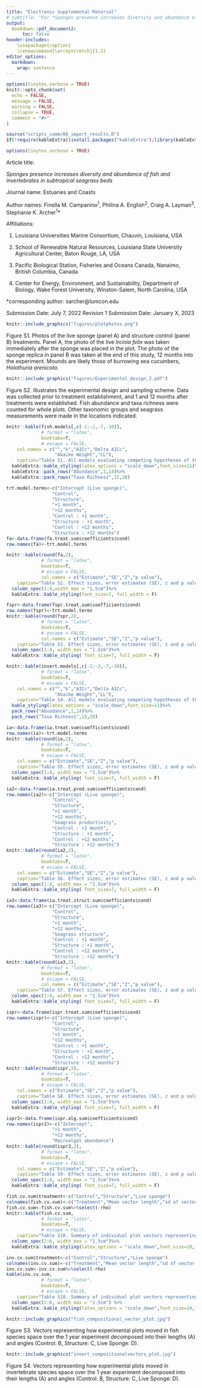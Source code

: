 ```yaml
---
title: "Electronic Supplemental Material" 
# subtitle: "For *Sponges presence increases diversity and abundance of fish and invertebrates in subtropical seagrass beds*"
output:
  bookdown::pdf_document2:
      toc: false
header-includes:
    \usepackage{caption}
    \renewcommand{\arraystretch}{1.2}
editor_options:
  markdown:
    wrap: sentence
---
```


```r
options(tinytex.verbose = TRUE)
knitr::opts_chunk$set(
  echo = FALSE,
  message = FALSE,
  warning = FALSE,
  collapse = TRUE,
  comment = "#>"
)

source("scripts_comm/08_import_results.R")
if(!require(kableExtra))install.packages("kableExtra");library(kableExtra)
```

```r
options(tinytex.verbose = TRUE)
```

Article title: 

*Sponges presence increases diversity and abundance of fish and invertebrates in subtropical seagrass beds*

Journal name: Estuaries and Coasts

Author names: Finella M. Campanino^1^, Philina A. English^2^, Craig A. Layman^3^, Stephanie K. Archer^1^*
 
Affiliations: 

1. Louisiana Universities Marine Consortium, Chauvin, Louisiana, USA

2. School of Renewable Natural Resources, Louisiana State University Agricultural Center,	Baton Rouge, LA, USA

3. Pacific Biological Station, Fisheries and Oceans Canada, Nanaimo, British Columbia, Canada

4. Center for Energy, Environment, and Sustainability, Department of Biology, Wake Forest University, Winston-Salem, North Carolina, USA
  
*corresponding author: sarcher@lumcon.edu

Submission Date: July 7, 2022
Revision 1 Submission Date: January X, 2023

\clearpage

```r
knitr::include_graphics("figures/plotphotos.png")
```

Figure S1. Photos of the live sponge (panel A) and structure control (panel B) treatments. Panel A, the photo of the live *Ircinia felix* was taken immediately after the sponge was placed in the plot. The photo of the sponge replica in panel B was taken at the end of this study, 12 months into the experiment. Mounds are likely those of burrowing sea cucumbers, *Holothuria arenicola*.

```r
knitr::include_graphics("figures/Experimental_design_2.pdf")
```

Figure S2. Illustrates the experimental design and sampling scheme. Data was collected prior to treatment establishment, and 1 and 12 months after treatments were established. Fish abundance and taxa richness were counted for whole plots. Other taxonomic groups and seagrass measurements were made in the locations indicated. 

\clearpage


\captionsetup[table]{labelformat=empty}

```r
knitr::kable(fish.models[,c(-1:-2,-7,-10)],
             # format = "latex",
             booktabs=T,
             # escape = FALSE,
    col.names = c("","k","AICc","Delta AICc",
                  "Akaike Weight","LL"),
    caption="Table S1. All models evaluating competing hypotheses of the drivers of fish abundance and taxa richness.")%>%
  kableExtra::kable_styling(latex_options = "scale_down",font_size=11)%>%
  kableExtra::pack_rows("Abundance",1,14)%>%
  kableExtra::pack_rows("Taxa Richness",15,28)
```

<!-- \clearpage -->

\captionsetup[table]{labelformat=empty}

```r
trt.model.terms<-c("Intercept (Live sponge)",
                 "Control",
                 "Structure",
                 "+1 month",
                 "+12 months",
                 "Control : +1 month",
                 "Structure : +1 month",
                 "Control : +12 months",
                 "Structure : +12 months")
fa<-data.frame(fa.treat.sum$coefficients$cond)
row.names(fa)<-trt.model.terms

knitr::kable(round(fa,2),
             # format = "latex",
             booktabs=T,
             # escape = FALSE,
             col.names = c("Estimate","SE","Z","p value"),
    caption="Table S2. Effect sizes, error estimates (SE), z and p values for fixed effects in the best fit model of fish abundance.")%>%
  column_spec(1:4,width_max = "1.5cm")%>%
  kableExtra::kable_styling(font_size=7, full_width = F)


```

\clearpage
\captionsetup[table]{labelformat=empty}

```r
fspr<-data.frame(fspr.treat.sum$coefficients$cond)
row.names(fspr)<-trt.model.terms
knitr::kable(round(fspr,2),
             # format = "latex",
             booktabs=T,
             # escape = FALSE,
             col.names = c("Estimate","SE","Z","p value"),
    caption="Table S3. Effect sizes, error estimates (SE), z and p values for fixed effects in the best fit model of fish taxa richness.")%>%
  column_spec(1:4, width_max = "1.5cm")%>%
  kableExtra::kable_styling( font_size=7, full_width = F)
```


\captionsetup[table]{labelformat=empty}


```r
knitr::kable(invert.models[,c(-1:-2,-7,-10)],
             # format = "latex",
             booktabs=T,
             # escape = FALSE,
    col.names = c("","k","AICc","Delta AICc",
                  "Akaike Weight","LL"),
    caption="Table S4. All models evaluating competing hypotheses of the drivers of invertebrate abundance and taxa richness.")%>%
  kable_styling(latex_options = "scale_down",font_size=11)%>%
  pack_rows("Abundance",1,14)%>%
  pack_rows("Taxa Richness",15,28)
```

\clearpage
\captionsetup[table]{labelformat=empty}

```r
ia<-data.frame(ia.treat.sum$coefficients$cond)
row.names(ia)<-trt.model.terms
knitr::kable(round(ia,2),
             # format = "latex",
             booktabs=T,
             # escape = FALSE,
    col.names = c("Estimate","SE","Z","p value"),
    caption="Table S5. Effect sizes, error estimates (SE), z and p values for fixed effects in the treatment-only model for invertebrate abundance.")%>%
  column_spec(1:4, width_max = "1.5cm")%>%
  kableExtra::kable_styling( font_size=7, full_width = F)
```


\captionsetup[table]{labelformat=empty}


```r
ia2<-data.frame(ia.treat.prod.sum$coefficients$cond)
row.names(ia2)<-c("Intercept (Live sponge)",
                 "Control",
                 "Structure",
                 "+1 month",
                 "+12 months",
                 "Seagrass productivity",
                 "Control : +1 month",
                 "Structure : +1 month",
                 "Control : +12 months",
                 "Structure : +12 months")
knitr::kable(round(ia2,2),
             # format = "latex",
             booktabs=T,
             # escape = FALSE,
    col.names = c("Estimate","SE","Z","p value"),
    caption="Table S6. Effect sizes, error estimates (SE), z and p values for fixed effects in the treatment + seagrass productivity model for invertebrate abundance.")%>%
  column_spec(1:4, width_max = "1.5cm")%>%
  kableExtra::kable_styling( font_size=7, full_width = F)
```


\captionsetup[table]{labelformat=empty}


```r
ia3<-data.frame(ia.treat.struct.sum$coefficients$cond)
row.names(ia3)<-c("Intercept (Live sponge)",
                 "Control",
                 "Structure",
                 "+1 month",
                 "+12 months",
                 "Seagrass structure",
                 "Control : +1 month",
                 "Structure : +1 month",
                 "Control : +12 months",
                 "Structure : +12 months")
knitr::kable(round(ia3,2),
             # format = "latex",
             booktabs=T,
             # escape = FALSE,
             col.names = c("Estimate","SE","Z","p value"),
    caption="Table S7. Effect sizes, error estimates (SE), z and p values for fixed effects in the treatment + seagrass structure model for invertebrate abundance.")%>%
  column_spec(1:4, width_max = "1.5cm")%>%
  kableExtra::kable_styling( font_size=7, full_width = F)
```

\clearpage
\captionsetup[table]{labelformat=empty}

```r
ispr<-data.frame(ispr.treat.sum$coefficients$cond)
row.names(ispr)<-c("Intercept (Live sponge)",
                 "Control",
                 "Structure",
                 "+1 month",
                 "+12 months",
                 "Control : +1 month",
                 "Structure : +1 month",
                 "Control : +12 months",
                 "Structure : +12 months")
knitr::kable(round(ispr,2),
             # format = "latex",
             booktabs=T,
             # escape = FALSE,
    col.names = c("Estimate","SE","Z","p value"),
    caption="Table S8. Effect sizes, error estimates (SE), z and p values for fixed effects in the treatment only model for invertebrate taxa richness.")%>%
  column_spec(1:4, width_max = "1.5cm")%>%
  kableExtra::kable_styling( font_size=7, full_width = F)
```

\captionsetup[table]{labelformat=empty}

```r
ispr2<-data.frame(ispr.alg.sum$coefficients$cond)
row.names(ispr2)<-c("Intercept",
                 "+1 month",
                 "+12 months",
                 "Macroalgal abundance")
knitr::kable(round(ispr2,2),
             # format = "latex",
             booktabs=T,
             # escape = FALSE,
    col.names = c("Estimate","SE","Z","p value"),
    caption="Table S9. Effect sizes, error estimates (SE), z and p values for fixed effects in the macroalgal abundance model for invertebrate taxa richness.")%>%
  column_spec(1:4, width_max = "1.5cm")%>%
  kableExtra::kable_styling( font_size=7, full_width = F)
```

\captionsetup[table]{labelformat=empty}

```r
fish.cv.sum$treatment<-c("Control","Structure","Live sponge")
colnames(fish.cv.sum)<-c("Treatment","Mean vector length","sd of vector length","Vectors longer than 0","Mean vector angle","rho","sd of vector angle")
fish.cv.sum<-fish.cv.sum%>%select(-rho)
knitr::kable(fish.cv.sum,
             # format = "latex",
             booktabs=T,
             # escape = FALSE,
    caption="Table S10. Summary of individual plot vectors representing changes in the fish community in species space over the 1 year experiment.")%>%
  column_spec(2:6, width_max = "1.5cm")%>%
  kableExtra::kable_styling(latex_options = "scale_down",font_size=10,full_width = F)
```

\captionsetup[table]{labelformat=empty}

```r
inv.cv.sum$treatment<-c("Control","Structure","Live sponge")
colnames(inv.cv.sum)<-c("Treatment","Mean vector length","sd of vector length","Vectors longer than 0","Mean vector angle","rho","sd of vector angle")
inv.cv.sum<-inv.cv.sum%>%select(-rho)
kable(inv.cv.sum,
             # format = "latex",
             booktabs=T,
             # escape = FALSE,
    caption="Table S10. Summary of individual plot vectors representing changes in the invertebrate community in species space over the 1 year experiment.")%>%
  column_spec(2:6, width_max = "1.5cm") %>%
  kableExtra::kable_styling(latex_options = "scale_down",font_size=10,full_width = F)
```

\clearpage

```r
knitr::include_graphics("fish_compositional_vector_plot.jpg")

```

Figure S3. Vectors representing how experimental plots moved in fish species space over the 1 year experiment decomposed into their lengths (A) and angles (Control: B, Structure: C, Live Sponge: D).

<!-- \clearpage -->

```r
knitr::include_graphics("invert_compositionalvectors_plot.jpg")

```

Figure S4. Vectors representing how experimental plots moved in invertebrate species space over the 1 year experiment decomposed into their lengths (A) and angles (Control: B, Structure: C, Live Sponge: D).